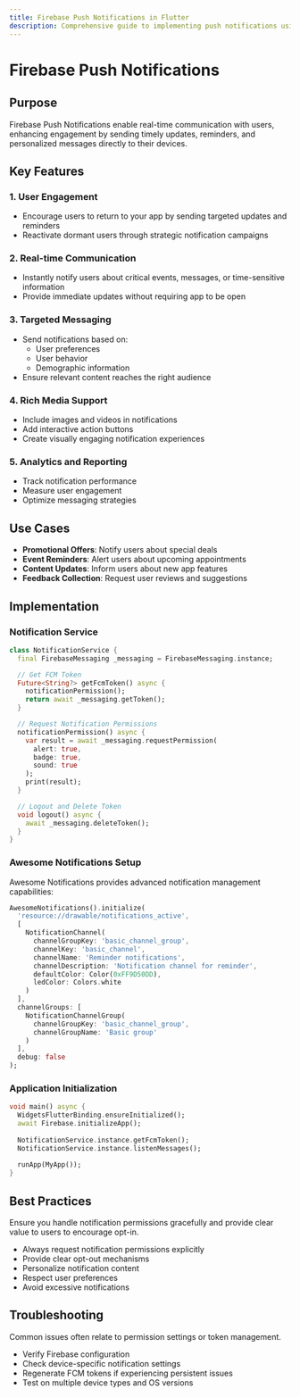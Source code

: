 ```yaml
---
title: Firebase Push Notifications in Flutter
description: Comprehensive guide to implementing push notifications using Firebase and Awesome Notifications
---
```


# Firebase Push Notifications

## Purpose

Firebase Push Notifications enable real-time communication with users, enhancing engagement by sending timely updates, reminders, and personalized messages directly to their devices.

## Key Features

### 1. User Engagement
- Encourage users to return to your app by sending targeted updates and reminders
- Reactivate dormant users through strategic notification campaigns

### 2. Real-time Communication
- Instantly notify users about critical events, messages, or time-sensitive information
- Provide immediate updates without requiring app to be open

### 3. Targeted Messaging
- Send notifications based on:
  - User preferences
  - User behavior
  - Demographic information
- Ensure relevant content reaches the right audience

### 4. Rich Media Support
- Include images and videos in notifications
- Add interactive action buttons
- Create visually engaging notification experiences

### 5. Analytics and Reporting
- Track notification performance
- Measure user engagement
- Optimize messaging strategies

## Use Cases

- **Promotional Offers**: Notify users about special deals
- **Event Reminders**: Alert users about upcoming appointments
- **Content Updates**: Inform users about new app features
- **Feedback Collection**: Request user reviews and suggestions

## Implementation

### Notification Service

```dart
class NotificationService {
  final FirebaseMessaging _messaging = FirebaseMessaging.instance;

  // Get FCM Token
  Future<String?> getFcmToken() async {
    notificationPermission();
    return await _messaging.getToken();
  }

  // Request Notification Permissions
  notificationPermission() async {
    var result = await _messaging.requestPermission(
      alert: true, 
      badge: true, 
      sound: true
    );
    print(result);
  }

  // Logout and Delete Token
  void logout() async {
    await _messaging.deleteToken();
  }
}
```

### Awesome Notifications Setup

Awesome Notifications provides advanced notification management capabilities:

```dart
AwesomeNotifications().initialize(
  'resource://drawable/notifications_active',
  [
    NotificationChannel(
      channelGroupKey: 'basic_channel_group',
      channelKey: 'basic_channel',
      channelName: 'Reminder notifications',
      channelDescription: 'Notification channel for reminder',
      defaultColor: Color(0xFF9D50DD),
      ledColor: Colors.white
    )
  ],
  channelGroups: [
    NotificationChannelGroup(
      channelGroupKey: 'basic_channel_group',
      channelGroupName: 'Basic group'
    )
  ],
  debug: false
);
```

### Application Initialization

```dart
void main() async {
  WidgetsFlutterBinding.ensureInitialized();
  await Firebase.initializeApp();
  
  NotificationService.instance.getFcmToken();
  NotificationService.instance.listenMessages();
  
  runApp(MyApp());
}
```

## Best Practices

<Warning>Ensure you handle notification permissions gracefully and provide clear value to users to encourage opt-in.</Warning>

- Always request notification permissions explicitly
- Provide clear opt-out mechanisms
- Personalize notification content
- Respect user preferences
- Avoid excessive notifications

## Troubleshooting

<Tip>Common issues often relate to permission settings or token management.</Tip>

- Verify Firebase configuration
- Check device-specific notification settings
- Regenerate FCM tokens if experiencing persistent issues
- Test on multiple device types and OS versions

